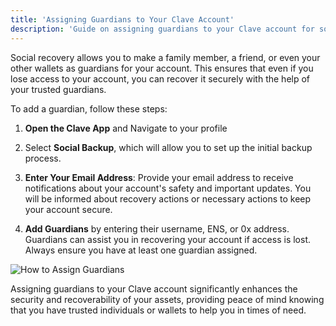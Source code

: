 ```yaml
---
title: 'Assigning Guardians to Your Clave Account'
description: 'Guide on assigning guardians to your Clave account for social recovery.'
---
```


Social recovery allows you to make a family member, a friend, or even your other wallets as guardians for your account. This ensures that even if you lose access to your account, you can recover it securely with the help of your trusted guardians.

To add a guardian, follow these steps:


1. **Open the Clave App** and Navigate to your profile
2. Select **Social Backup**, which will allow you to set up the initial backup process.

2. **Enter Your Email Address**: Provide your email address to receive notifications about your account's safety and important updates. You will be informed about recovery actions or necessary actions to keep your account secure.

3. **Add Guardians** by entering their username, ENS, or 0x address. Guardians can assist you in recovering your account if access is lost. Always ensure you have at least one guardian assigned.

![How to Assign Guardians](./images/assign1.png)

Assigning guardians to your Clave account significantly enhances the security and recoverability of your assets, providing peace of mind knowing that you have trusted individuals or wallets to help you in times of need.
